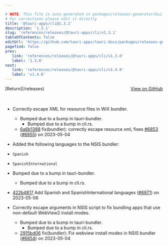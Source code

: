 ```yaml
---

# NOTE: This file is auto-generated in packages/releases-generator/build.ts
# For corrections please edit it directly
title: '@tauri-apps/cli@1.3.1'
description: '1.3.1'
slug: 'references/releases/@tauri-apps/cli/v1.3.1'
tableOfContents: false
editUrl: 'https://github.com/tauri-apps/tauri-docs/packages/releases-generator/build.ts'
pagefind: false
prev:
   link: 'references/releases/@tauri-apps/cli/v1.3.0'
   label: '1.3.0'
next:
   link: 'references/releases/@tauri-apps/cli/v1.4.0'
   label: 'v1.4.0'
---
```


<div style="margin-bottom:3rem; display: flex; justify-content: space-between; align-items: center"><span>[Return](/releases)</span><span><a href="https://github.com/tauri-apps/tauri/releases/tag/@tauri-apps/cli-v1.3.1">View on GitHub</a></span></div>

- Correctly escape XML for resource files in WiX bundler.
  - Bumped due to a bump in tauri-bundler.
    - Bumped due to a bump in cli.rs.
  - [6a6b1388](https://www.github.com/tauri-apps/tauri/commit/6a6b1388ea5787aea4c0e0b0701a4772087bbc0f) fix(bundler): correctly escape resource xml, fixes [#6853](https://www.github.com/tauri-apps/tauri/pull/6853) ([#6855](https://www.github.com/tauri-apps/tauri/pull/6855)) on 2023-05-04

- Added the following languages to the NSIS bundler:

- `Spanish`

- `SpanishInternational`

- Bumped due to a bump in tauri-bundler.
  - Bumped due to a bump in cli.rs.

- [422b4817](https://www.github.com/tauri-apps/tauri/commit/422b48179856504e980a156500afa8e22c44d357) Add Spanish and SpanishInternational languages ([#6871](https://www.github.com/tauri-apps/tauri/pull/6871)) on 2023-05-06

- Correctly escape arguments in NSIS script to fix bundling apps that use non-default WebView2 install modes.
  - Bumped due to a bump in tauri-bundler.
    - Bumped due to a bump in cli.rs.
  - [2915bd06](https://www.github.com/tauri-apps/tauri/commit/2915bd068ed40dc01a363b69212c6b6f2d3ec01e) fix(bundler): Fix webview install modes in NSIS bundler ([#6854](https://www.github.com/tauri-apps/tauri/pull/6854)) on 2023-05-04

